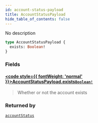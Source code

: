 ```yaml
---
id: account-status-payload
title: AccountStatusPayload
hide_table_of_contents: false
---
```








No description

```graphql
type AccountStatusPayload {
  exists: Boolean!
}
```


### Fields

#### [<code style={{ fontWeight: 'normal' }}>AccountStatusPayload.<b>exists</b></code>](#)<Bullet />[`Boolean!`](/gql-api/scalars/boolean) <Badge class="secondary" text="non-null"/> <Badge class="secondary" text="scalar"/>
> Whether or not the account exists
> 



### Returned by

[`accountStatus`](/gql-api/queries/account-status)  <Badge className="secondary" text="query"/>



